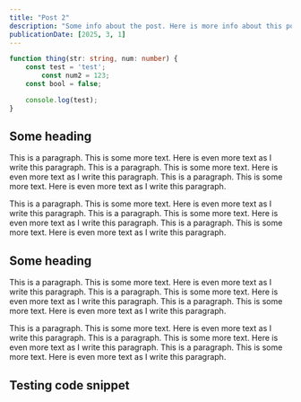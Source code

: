```yaml
---
title: "Post 2"
description: "Some info about the post. Here is more info about this post. Here is some extra info about the post as well."
publicationDate: [2025, 3, 1]
---
```

```ts [!code line-numbers]
function thing(str: string, num: number) {
	const test = 'test';
		const num2 = 123;
	const bool = false;

	console.log(test);
}
```

## Some heading

This is a paragraph. This is some more text. Here is even more text as I write this paragraph. This is a paragraph. This is some more text. Here is even more text as I write this paragraph. This is a paragraph. This is some more text. Here is even more text as I write this paragraph.

This is a paragraph. This is some more text. Here is even more text as I write this paragraph. This is a paragraph. This is some more text. Here is even more text as I write this paragraph. This is a paragraph. This is some more text. Here is even more text as I write this paragraph.

## Some heading

This is a paragraph. This is some more text. Here is even more text as I write this paragraph. This is a paragraph. This is some more text. Here is even more text as I write this paragraph. This is a paragraph. This is some more text. Here is even more text as I write this paragraph.

This is a paragraph. This is some more text. Here is even more text as I write this paragraph. This is a paragraph. This is some more text. Here is even more text as I write this paragraph. This is a paragraph. This is some more text. Here is even more text as I write this paragraph.

## Testing code snippet
